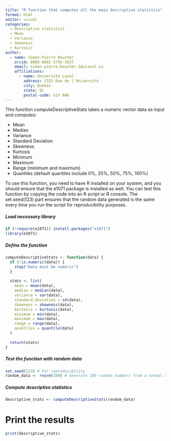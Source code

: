 ```yaml
---
title: "R function that computes all the main descriptive statistics"
format: html
editor: visual
categories:
  - Descriptive statistics 
  - Mean 
  - Variance 
  - Skewness 
  - Kurtosis
author:
  - name: Simon-Pierre Boucher
    orcid: 0000-0002-3756-3937
    email: simon-pierre.boucher.1@ulaval.ca
    affiliations:
      - name: Université Laval
        address: 2325 Rue de l'Université
        city: Québec
        state: QC 
        postal-code: G1V 0A6
---
```


This function computeDescriptiveStats takes a numeric vector data as input and computes:

* Mean
* Median
* Variance
* Standard Deviation
* Skewness
* Kurtosis
* Minimum
* Maximum
* Range (minimum and maximum)
* Quantiles (default quantiles include 0%, 25%, 50%, 75%, 100%)

To use this function, you need to have R installed on your system, and you should ensure that the e1071 package is installed as well. You can test this function by copying the code into an R script or R console. The set.seed(123) part ensures that the random data generated is the same every time you run the script for reproducibility purposes.

##### Load necessary library
```r
if (!require(e1071)) install.packages("e1071")
library(e1071)
```


##### Define the function
```r
computeDescriptiveStats <- function(data) {
  if (!is.numeric(data)) {
    stop("Data must be numeric")
  }
  
  stats <- list(
    mean = mean(data),
    median = median(data),
    variance = var(data),
    standard_deviation = sd(data),
    skewness = skewness(data),
    kurtosis = kurtosis(data),
    minimum = min(data),
    maximum = max(data),
    range = range(data),
    quantiles = quantile(data)
  )
  
  return(stats)
}
```


##### Test the function with random data

```r
set.seed(123) # For reproducibility
random_data <- rnorm(100) # Generate 100 random numbers from a normal distribution
```


##### Compute descriptive statistics
```r
descriptive_stats <- computeDescriptiveStats(random_data)
```


# Print the results
```r
print(descriptive_stats)
```
